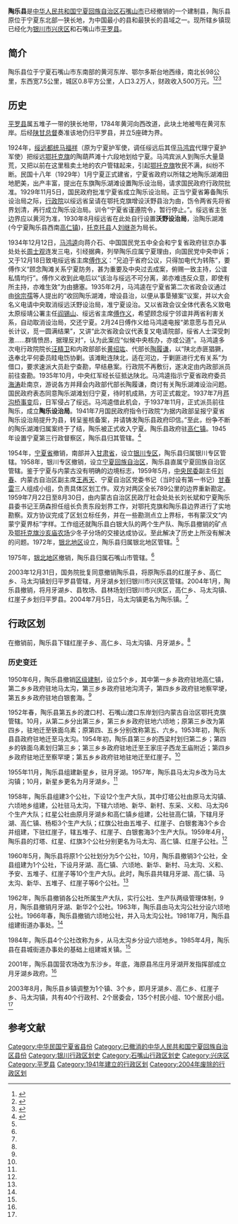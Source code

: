 {{Infobox Former Subdivision
|conventional_long_name = 陶乐县
|common_name = 陶乐县
|subdivision = [[县|县]]
|nation = [[中國|中國]]
|year_start = 1930年
|event_start = 设立陶乐设治局
|event1 = 改为陶乐县
|year_event1 = 1941年
|year_end = 2004年
|event_end = 撤销陶乐县
|seat = 
}}'''陶乐县'''是[[中华人民共和国|中华人民共和国]][[宁夏回族自治区|宁夏回族自治区]][[石嘴山市|石嘴山市]]已经撤销的一个建制县，陶乐县原位于宁夏东北部一狭长地，为中国最小的县和最狭长的县域之一。现所辖乡镇现已经化为[[银川市|银川市]][[兴庆区|兴庆区]]和石嘴山市[[平罗县|平罗县]]。
==简介==
陶乐县位于宁夏石嘴山市东南部的黄河东岸、鄂尔多斯台地西缘，南北长98公里，东西宽7.5公里，城区0.8平方公里，人口3.2万人，财政收入500万元。<ref name=news.163>{{Cite web|title=中国行政区划最小的县——宁夏陶乐县被撤销(图)|url=http://news.163.com/2004w02/12469/2004w02_1077375971821.html|archive-date=2019-08-22|dead-url=no|access-date=2019-08-22|archive-url=https://web.archive.org/web/20190822044102/http://news.163.com/2004w02/12469/2004w02_1077375971821.html}}</ref><ref name=sina>{{Cite web|title=我国一个被撤销的县城，你知道是哪吗？|url=http://k.sina.com.cn/article_6433754194_17f7b4c5200100bg0s.html|archive-date=2019-08-22|dead-url=no|access-date=2019-08-22|archive-url=https://web.archive.org/web/20190822044628/http://k.sina.com.cn/article_6433754194_17f7b4c5200100bg0s.html}}</ref><ref name=book>{{Cite book|author=成功|title=宁夏陶乐_突然死亡_的县城}}</ref>

==历史==
[[平罗县|平罗县]]属五堆子一带的狭长地带，1784年黄河向西改道，此块土地被甩在黄河东岸。后经[[陕甘总督|陕甘总督]]奏准该地仍归平罗县，并立5座碑为界。

1924年，[[绥远都统|绥远都统]][[马福祥|马福祥]]（原为宁夏护军使，调任绥远后其侄[[马鸿宾|马鸿宾]]代理宁夏护军使）把绥远[[鄂托克旗|鄂托克旗]]的陶葫芦滩十六段地划给宁夏。马鸿宾派人到陶乐大量垦荒，又把以前在这里租卖土地的农户管辖起来，引起[[鄂托克旗|鄂托克旗]]牧民不满，纠纷不断。民国十八年（1929年）1月宁夏正式建省，宁夏省政府以所辖之地陶乐湖滩田地肥美，出产丰富，提出在东旗陶乐湖滩设置陶乐设治局，请求国民政府行政院批准。1929年11月5日，国民政府批准宁夏省成立陶乐设治局。正当宁夏省筹备陶乐设治局之际，[[行政院|行政院]]以绥远省呈请在鄂托克旗增设沃野县治为由，饬令两省先将省界划清，再行成立陶乐设治局。训令“宁夏省谨遵院令，暂行停止。”。绥远省主张边界应以黄河为准，1930年8月绥远省在此处自行设置'''沃野设治局'''，治陶乐湖滩(今宁夏陶乐县西南[[高仁镇|高仁镇]])，[[托克托县|托克托县]]人[[刘继尧|刘继尧]]为局长。

1934年12月12日，[[马鸿逵|马鸿逵]]向蒋介石、中国国民党五中全会和宁复省政府驻京办事处处长[[周士观|周士观]]连发三电，引经据典，列举陶乐应属宁夏理由，向国民党中央申诉；又于12月18日致电绥远省主席[[傅作义|傅作义]]：“兄迫于省府公议，只得加电代为转陈”，要傅作义“顾念陶滩关系宁夏防务，甚为重要及中央过去成案，俯赐一致主持，公谊私情均行”。傅作义收到此电后以“该治与绥远不可分离，弟亦难违反众意，即使有所主持，亦难生效”为由搪塞。1935年2月，马鸿逵在宁夏省第二次省政会议通过由[[徐宗孺|徐宗孺]]等人提出的“收回陶乐湖滩，增设县治，以便从事垦殖案”议案，并以大会名义电请中央取消绥远沃野设治局，准宁夏设治。又以省政会议全体代表名义致电太原绥靖公署主任[[阎锡山|阎锡山]]、绥远省主席[[傅作义|傅作义]]，希望顾念绥宁邻谊并两省利害关系，自动取消设治局，交还宁夏。2月24日傅作义给马鸿逵电报“弟意愿与吾兄从长计议，觅一圆满结果”，又讲“此次省政会议代表复又电请院部，绥省人士深受刺激……群情愤昂，据理反对”，认为此案应“似候中央核办，亦或公道”。马鸿逵多次电行政院院长[[汪精卫|汪精卫]]和内政部部长[[黄绍竑|黄绍竑]]、代部长[[陶履谦|陶履谦]]，以“陕北赤匪猖獗，迭奉北平何委员眭电饬协剿。该滩毗连陕北，适在河边，于剿匪进行尤有关系”为借口，要求速派大员赴宁查勘，早结悬案。行政院不再敷衍，遂决定由内政部派员前往查勘。1935年10月，中央红军经长征抵达陕北。马鸿逵指示宁夏省政府委员[[海涛|海涛]]赴南京，游说各方并拜会内政部代部长陶履谦，商讨有关陶乐湖滩设治问题。国民政府表态同意陶乐湖滩划归宁夏，待时机成熟，方可正式裁定。1937年7月[[芦沟桥事变|芦沟桥事变]]后，日军侵占了绥远。马鸿逵借此机会，于1937年11月，正式派员前往陶乐，成立'''陶乐设治局'''。1941年7月国民政府指令行政院“为据内政部呈报宁夏省陶乐设治局提升为县，转呈鉴核备案，并请铸发陶乐县政府印信。”至此，纷争不断的陶乐湖滩归属案终于了结，陶乐被正式收入宁夏。陶乐县政府驻[[高仁镇|高仁镇]]。1945年设置宁夏第三行政督察区，陶乐县归其管辖。<ref name=xzqh>{{Cite web|title=平罗县历史沿革|url=http://www.xzqh.org/html/show/nx/20700_2.html|archive-date=2019-08-22|dead-url=no|access-date=2019-08-22|archive-url=https://web.archive.org/web/20190822042823/http://www.xzqh.org/html/show/nx/20700_2.html}}</ref>

1954年，[[宁夏省|宁夏省]]撤销，南部并入[[甘肃省|甘肃省]]，设立[[银川专区|银川专区]]，陶乐县归属银川专区管辖。1958年，银川专区撤销，设立[[宁夏回族自治区|宁夏回族自治区]]，陶乐县直属宁夏回族自治区管辖。鉴于宁夏与内蒙古没有明确的边境标志，1959年5月，[[中央民委|中央民委]]副主任[[刘春_(中共中央统战部)|刘春]]、内蒙古自治区副主席[[王再天|王再天]]、宁夏自治区党委书记（当时设有第一书记）[[甘春雷|甘春雷]]三人组成小组，负责具体区划工作。双方对两区全长789公里的边界重新勘定。1959年7月22日至8月30日，由内蒙古自治区民政厅社会处处长刘长斌和宁夏陶乐县委书记王荫森担任组长负责东段划界工作，对鄂托克旗和陶乐县边界进行了实地勘察。双方协议完成了区划立标任务，并在一些勘测点立上界标，书有蒙汉文“内蒙宁夏界标”字样。工作组还就陶乐县白银大队的两个生产队、陶乐县撤销的矿点及[[鄂托克旗|鄂托克旗]][[沙亥庙|沙亥庙农场]]少冬子分场的交接达成协议。至此解决了历史上所没有解决的问题。1972年，[[银北地区|银北地区]]设立，陶乐县归属银北地区管辖。<ref name=xzqh></ref>

1975年，[[银北地区|银北地区]]撤销，陶乐县归属石嘴山市管辖。<ref name=xzqh></ref>

2003年12月31日，国务院批复同意撤销陶乐县，将原陶乐县的红崖子乡、高仁乡、马太沟镇划归平罗县管辖，月牙湖乡划归银川市兴庆区管辖。2004年1月，陶乐县撤销，将月牙湖乡、县牧场、县林场划归银川市兴庆区，高仁乡、马太沟镇、红崖子乡划归平罗县。2004年7月5日，马太沟镇更名为陶乐镇。<ref name=xzqh></ref>

==行政区划==
在撤销前，陶乐县下辖红崖子乡、高仁乡、马太沟镇、月牙湖乡。<ref name=xzqh></ref>
===历史变迁===
1950年6月，陶乐县撤销[[县辖区_(中华人民共和国)|区级建制]]，设立5个乡，其中第一乡乡政府驻地高仁镇，第二乡乡政府驻地马太沟，第三乡乡政府驻地沟湾子，第四乡乡政府驻地察罕埂，第五乡乡政府驻地白银套海。<ref name=xzqh></ref>

1952年春，陶乐县第五乡的渡口村、石嘴山渡口东岸划归内蒙古自治区鄂托克旗管辖。10月，从第二乡分出第三乡，第三乡乡政府驻地六顷地；原第三乡改为第四乡，驻地迁至铁面乌素；原第四、五乡分别改称第五、六乡。1953年初，陶乐县县政府驻地迁至马太沟。1954年初，陶乐县第三乡的西梁村划归第二乡；第四乡的铁面乌素划归第三乡；第三乡乡政府驻地迁至王家庄子西龙王庙附近；第四乡乡政府驻地迁至察罕埂；第五乡乡政府驻地驻地迁至红崖子。<ref name=xzqh></ref>

1955年11月，陶乐县组建新星乡，驻月牙湖。1957年，陶乐县马太沟乡改为马太沟镇；10月，新星乡更名为月牙湖乡。<ref name=xzqh></ref>

1958年，陶乐县组建3个公社，下设12个生产大队，其中灯塔公社由原马太沟镇、六顷地乡组建，公社驻马太沟，下辖六顷地、新华、新村、东采、义和、马太沟6个生产大队；红星公社由原月牙湖乡和高仁镇乡组建，公社驻高仁镇，下辖月牙湖、高仁镇、杨柜3个生产大队；红旗公社由五堆子、红崖子、白银套海3个乡合并组建，下驻红崖子，辖五堆子、红崖子、白银套海3个生产大队。1959年4月，陶乐县的灯塔、红星、红旗3个公社分别更名为马太沟、高仁镇、红崖子公社。<ref name=xzqh></ref>

1960年5月，陶乐县将原1个公社划分为5个公社，10月，陶乐县撤销3个公社，全县组建为1个公社，下设月牙湖、高仁镇、六顷地、新华、新村、马太沟、义和、予安、五堆子、红崖子等10个生产大队。此时，陶乐县共辖月牙湖、高仁镇、马太沟、新华、五堆子、红崖子等6个公社。<ref name=xzqh></ref>

1962年，陶乐县撤销各公社所属生产大队，实行公社、生产队两级管理体制，9月，陶乐县撤销月牙湖、新华2个公社。1963年，陶乐县由马太沟公社分设六顷地公社。1966年春，陶乐县撤销六顷地公社，并入马太沟公社。1981年7月，陶乐县组建街道办事处。<ref name=xzqh></ref>

1984年，陶乐县4个公社改称为乡，从马太沟乡分设六顷地乡。1985年4月，陶乐县在县城街道办事处的基础上组建城关镇。<ref name=xzqh></ref>

2001年，陶乐县国营农场改为东沙乡。年底，海原县吊庄月牙湖开发指挥部成立月牙湖乡政府。<ref name=xzqh></ref>

2003年8月，陶乐县乡镇调整为1个镇、3个乡，即月牙湖乡、高仁乡、红崖子乡、马太沟镇，共有40个行政村、2个居委会，135个村民小组、10个居民小组。<ref name=xzqh></ref>

==参考文献==
{{reflist|2}}
{{中華民國寧夏省行政區劃}}
[[Category:中华民国宁夏省县份|Category:中华民国宁夏省县份]]
[[Category:已撤消的中华人民共和国宁夏回族自治区县份|Category:已撤消的中华人民共和国宁夏回族自治区县份]]
[[Category:银川行政区划史|Category:银川行政区划史]]
[[Category:石嘴山行政区划史|Category:石嘴山行政区划史]]
[[Category:兴庆区|Category:兴庆区]]
[[Category:平罗县|Category:平罗县]]
[[Category:1941年建立的行政区划|Category:1941年建立的行政区划]]
[[Category:2004年废除的行政区划|Category:2004年废除的行政区划]]